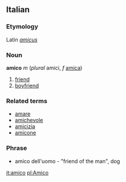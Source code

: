 ==Italian==
===Etymology===
Latin ''[[amicus]]''
===Noun===
'''amico''' ''m'' (''plural'' amici, ''f'' [[amica]])

# [[friend]]
# [[boyfriend]]

===Related terms===
*[[amare]]
*[[amichevole]]
*[[amicizia]]
*[[amicone]]

===Phrase===
*amico dell'uomo - "friend of the man", dog

[[it:amico]]
[[pl:Amico]]